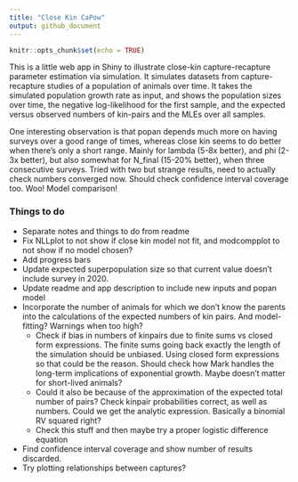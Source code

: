 ```yaml
---
title: "Close Kin CaPow"
output: github_document
---
```


```r
knitr::opts_chunk$set(echo = TRUE)
```

This is a little web app in Shiny to illustrate close-kin capture-recapture parameter estimation via simulation. It simulates datasets from capture-recapture studies of a population of animals over time.  It takes the simulated population growth rate as input, and shows the population sizes over time, the negative log-likelihood for the first sample, and the expected versus observed numbers of kin-pairs and the MLEs over all samples.

One interesting observation is that popan depends much more on having surveys over a good range of times, whereas close kin seems to do better when there's only a short range.  Mainly for lambda (5-8x better), and phi (2-3x better), but also somewhat for N_final (15-20% better), when three consecutive surveys.  Tried with two but strange results, need to actually check numbers converged now.  Should check confidence interval coverage too.  Woo!  Model comparison!
    
### Things to do

- Separate notes and things to do from readme
- Fix NLLplot to not show if close kin model not fit, and modcompplot to not show if no model chosen?
- Add progress bars
- Update expected superpopulation size so that current value doesn't include survey in 2020.
- Update readme and app description to include new inputs and popan model
- Incorporate the number of animals for which we don't know the parents into the calculations of the expected numbers of kin pairs.  And model-fitting?  Warnings when too high?
  - Check if bias in numbers of kinpairs due to finite sums vs closed form expressions.  The finite sums going back exactly the length of the simulation should be unbiased.  Using closed form expressions so that could be the reason.  Should check how Mark handles the long-term implications of exponential growth.  Maybe doesn't matter for short-lived animals?
  - Could it also be because of the approximation of the expected total number of pairs?  Check kinpair probabilities correct, as well as numbers.  Could we get the analytic expression.  Basically a binomial RV squared right?
  - Check this stuff and then maybe try a proper logistic difference equation
- Find confidence interval coverage and show number of results discarded.
- Try plotting relationships between captures?